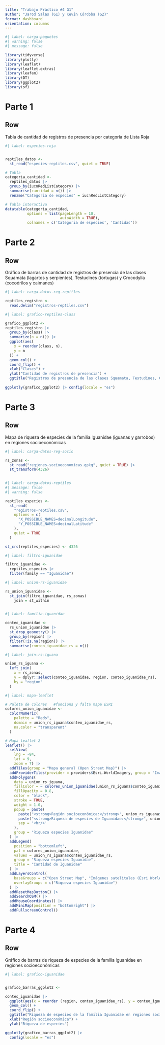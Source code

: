 ```yaml
---
title: "Trabajo Práctico #4 G1"
author: "Jarod Salas (G1) y Kevin Córdoba (G2)"
format: dashboard
orientation: columns
---
```


```r
#| label: carga-paquetes
#| warning: false
#| message: false

library(tidyverse)
library(plotly)
library(leaflet)
library(leaflet.extras)
library(leafem)
library(DT)
library(ggplot2)
library(sf)

```


# Parte 1

## Row {height=70%}

Tabla de cantidad de registros de presencia por categoría de Lista Roja

```r
#| label: especies-roja


reptiles_datos <-
  st_read("especies-reptiles.csv", quiet = TRUE)

# Tabla 
categoria_cantidad <- 
  reptiles_datos |>
  group_by(iucnRedListCategory) |>
  summarise(cantidad = n()) |>
  rename("Categoria de especies" = iucnRedListCategory)

# Tabla interactiva
datatable(categoria_cantidad, 
          options = list(pageLength = 10, 
                         autoWidth = TRUE),
          colnames = c('Categoria de especies', 'Cantidad'))
```

# Parte 2

## Row {height=70%}

Gráfico de barras de cantidad de registros de presencia de las clases Squamata (lagartos y serpientes), Testudines (tortugas) y Crocodylia (cocodrilos y caimanes)

```r
#| label: carga-datos-reg-repitles

reptiles_registro <-
  read.delim("registros-reptiles.csv")
```

```r
#| label: grafico-reptiles-class

grafico_ggplot2 <-
reptiles_registro |>
  group_by(class) |>
  summarize(n = n()) |>
  ggplot(aes(
    x = reorder(class, n),
    y = n
  )) +
  geom_col() +
  coord_flip() +
  xlab("Clases") +
  ylab("Cantidad de registros de presencia") +
  ggtitle("Registros de presencia de las clases Squamata, Testudines, Crocodylia") 
  
ggplotly(grafico_ggplot2) |> config(locale = "es")  

```

# Parte 3

## Row {height=70%}

Mapa de riqueza de especies de la familia Iguanidae (iguanas y garrobos) en regiones socioeconómicas

```r
#| label: carga-datos-reg-socio

rs_zonas <-
  st_read("regiones-socioeconomicas.gpkg", quiet = TRUE) |>
  st_transform(4326)
  
```

```r
#| label: carga-datos-reptiles
#| message: false
#| warning: false

reptiles_especies <-
  st_read(
    "registros-reptiles.csv",
    options = c(
      "X_POSSIBLE_NAMES=decimalLongitude",
      "Y_POSSIBLE_NAMES=decimalLatitude"   
    ),
    quiet = TRUE
  )

st_crs(reptiles_especies) <- 4326
```

```r
#| label: filtro-iguanidae

filtro_iguanidae <-
  reptiles_especies |>
  filter(family == "Iguanidae")
```

```r
#| label: union-rs-iguanidae

rs_union_iguanidae <-
  st_join(filtro_iguanidae, rs_zonas)
    join = st_within
    
```

```r
#| label: familia-iguanidae

conteo_iguanidae <-
  rs_union_iguanidae |>
  st_drop_geometry() |>
  group_by(region) |>
  filter(!is.na(region)) |>
  summarise(conteo_iguanidae_rs = n())   
```

```r
#| label: join-rs-iguana

union_rs_iguana <-
  left_join(
    x = rs_zonas,
    y = dplyr::select(conteo_iguanidae, region, conteo_iguanidae_rs),
    by = "region"
  )
```

```r
#| label: mapa-leaflet

# Paleta de colores   #funciona y falta mapa ESRI
colores_union_iguanidae <-
  colorNumeric(
    palette = "Reds",
    domain = union_rs_iguana$conteo_iguanidae_rs,
    na.color = "transparent"
  )

# Mapa leaflet 2
leaflet() |>
  setView(
    lng = -84,
    lat = 9,
    zoom = 7) |>
  addTiles(group = "Mapa general (Open Street Map)") |>
  addProviderTiles(provider = providers$Esri.WorldImagery, group = "Imágenes satelitales (Esri World Imagery)") |>
  addPolygons(
    data = union_rs_iguana,
    fillColor = ~ colores_union_iguanidae(union_rs_iguana$conteo_iguanidae_rs),
    fillOpacity = 0.8,
    color = "black",
    stroke = TRUE,
    weight = 1.0,
    popup = paste(
      paste("<strong>Región socioeconómica:</strong>", union_rs_iguana$region),
      paste("<strong>Riqueza de especies de Iguanidae:</strong>", union_rs_iguana$conteo_iguanidae_rs),
      sep = '<br/>'
    ),
    group = "Riqueza especies Iguanidae"
  ) |>
  addLegend(
    position = "bottomleft",
    pal = colores_union_iguanidae,
    values = union_rs_iguana$conteo_iguanidae_rs,
    group = "Riqueza especies Iguanidae",
    title = "Cantidad de Iguanidae"
  ) |>
  addLayersControl(
    baseGroups = c("Open Street Map", "Imágenes satelitales (Esri World Imagery)"),
    overlayGroups = c("Riqueza especies Iguanidae")
  ) |>
  addResetMapButton() |>
  addSearchOSM() |>
  addMouseCoordinates() |>
  addMiniMap(position = "bottomright") |>
  addFullscreenControl()
```

# Parte 4

## Row {height=70%}

Gráfico de barras de riqueza de especies de la familia Iguanidae en regiones socioeconómicas

```r
#| label: grafico-iguanidae


grafico_barras_ggplot2 <-

conteo_iguanidae |>
  ggplot(aes(x = reorder (region, conteo_iguanidae_rs), y = conteo_iguanidae_rs)) +
  geom_col() +
  coord_flip() +
  ggtitle("Riqueza de especies de la familia Iguanidae en regiones socioeconómicas") +
  xlab("Región socioeconómica") +
  ylab("Riqueza de especies")

ggplotly(grafico_barras_ggplot2) |>
  config(locale = "es")
```

